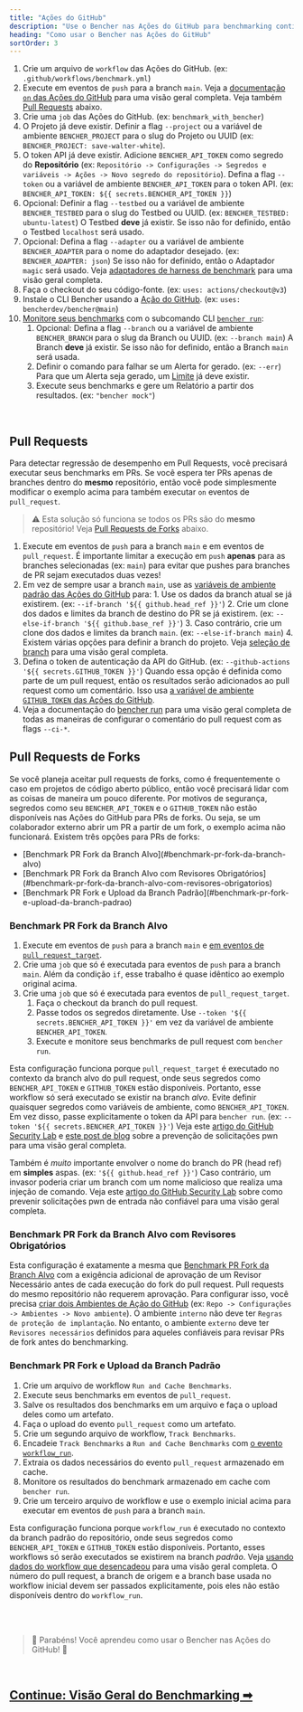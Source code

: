 ```yaml
---
title: "Ações do GitHub"
description: "Use o Bencher nas Ações do GitHub para benchmarking contínuo em pull requests"
heading: "Como usar o Bencher nas Ações do GitHub"
sortOrder: 3
---
```



<GitHubActions1 />

1. Crie um arquivo de `workflow` das Ações do GitHub. (ex: `.github/workflows/benchmark.yml`)
2. Execute em eventos de `push` para a branch `main`. Veja a [documentação `on` das Ações do GitHub](https://docs.github.com/pt/actions/using-workflows/workflow-syntax-for-github-actions#on) para uma visão geral completa. Veja também [Pull Requests](#pull-requests) abaixo.
3. Crie uma `job` das Ações do GitHub. (ex: `benchmark_with_bencher`)
4. O Projeto já deve existir. Definir a flag `--project` ou a variável de ambiente `BENCHER_PROJECT` para o slug do Projeto ou UUID (ex: `BENCHER_PROJECT: save-walter-white`).
5. O token API já deve existir. Adicione `BENCHER_API_TOKEN` como segredo do **Repositório** (ex: `Repositório -> Configurações -> Segredos e variáveis -> Ações -> Novo segredo do repositório`). Defina a flag `--token` ou a variável de ambiente `BENCHER_API_TOKEN` para o token API. (ex: `BENCHER_API_TOKEN: ${{ secrets.BENCHER_API_TOKEN }}`)
6. Opcional: Definir a flag `--testbed` ou a variável de ambiente `BENCHER_TESTBED` para o slug do Testbed ou UUID. (ex: `BENCHER_TESTBED: ubuntu-latest`) O Testbed **deve** já existir. Se isso não for definido, então o Testbed `localhost` será usado.
7. Opcional: Defina a flag `--adapter` ou a variável de ambiente `BENCHER_ADAPTER` para o nome do adaptador desejado. (ex: `BENCHER_ADAPTER: json`) Se isso não for definido, então o Adaptador `magic` será usado. Veja [adaptadores de harness de benchmark](/docs/pt/explanation/adapters) para uma visão geral completa.
8. Faça o checkout do seu código-fonte. (ex: `uses: actions/checkout@v3`)
9.  Instale o CLI Bencher usando a [Ação do GitHub](https://github.com/marketplace/actions/bencher-cli). (ex: `uses: bencherdev/bencher@main`)
10. [Monitore seus benchmarks](/docs/pt/how-to/track-benchmarks) com o subcomando CLI <code><a href="/docs/pt/explanation/bencher-run">bencher run</a></code>:
    1.  Opcional: Defina a flag `--branch` ou a variável de ambiente `BENCHER_BRANCH` para o slug da Branch ou UUID. (ex: `--branch main`) A Branch **deve** já existir. Se isso não for definido, então a Branch `main` será usada.
    2.  Definir o comando para falhar se um Alerta for gerado. (ex: `--err`) Para que um Alerta seja gerado, um [Limite](/docs/pt/explanation/thresholds) já deve existir.
    3.  Execute seus benchmarks e gere um Relatório a partir dos resultados. (ex: `"bencher mock"`)

<br/>

## Pull Requests

Para detectar regressão de desempenho em Pull Requests, você precisará executar seus benchmarks em PRs.
Se você espera ter PRs apenas de branches dentro do **mesmo** repositório, então você pode simplesmente modificar o exemplo acima para também executar `on` eventos de `pull_request`.

> ⚠️ Esta solução só funciona se todos os PRs são do **mesmo** repositório!
> Veja [Pull Requests de Forks](#pull-requests-de-forks) abaixo.

<GitHubActions2 />

1. Execute em eventos de `push` para a branch `main` e em eventos de `pull_request`. É importante limitar a execução em `push` **apenas** para as branches selecionadas (ex: `main`) para evitar que pushes para branches de PR sejam executados duas vezes!
2. Em vez de sempre usar a branch `main`, use as [variáveis de ambiente padrão das Ações do GitHub](https://docs.github.com/pt/actions/learn-github-actions/variables#default-environment-variables) para:
        1. Use os dados da branch atual se já existirem. (ex: `--if-branch '${{ github.head_ref }}'`)
        2. Crie um clone dos dados e limites da branch de destino do PR se já existirem. (ex: `--else-if-branch '${{ github.base_ref }}'`)
        3. Caso contrário, crie um clone dos dados e limites da branch `main`. (ex: `--else-if-branch main`)
        4. Existem várias opções para definir a branch do projeto. Veja [seleção de branch](/docs/pt/explanation/branch-selection) para uma visão geral completa.
3. Defina o token de autenticação da API do GitHub. (ex: `--github-actions '${{ secrets.GITHUB_TOKEN }}'`) Quando essa opção é definida como parte de um pull request, então os resultados serão adicionados ao pull request como um comentário. Isso usa [a variável de ambiente `GITHUB_TOKEN` das Ações do GitHub](https://docs.github.com/pt/actions/security-guides/automatic-token-authentication).
4. Veja a documentação do [bencher run](/docs/pt/explanation/bencher-run) para uma visão geral completa de todas as maneiras de configurar o comentário do pull request com as flags `--ci-*`.

## Pull Requests de Forks

Se você planeja aceitar pull requests de forks, como é frequentemente o caso em projetos de código aberto público,
então você precisará lidar com as coisas de maneira um pouco diferente.
Por motivos de segurança, segredos como seu `BENCHER_API_TOKEN` e o `GITHUB_TOKEN` não estão disponíveis nas Ações do GitHub para PRs de forks.
Ou seja, se um colaborador externo abrir um PR a partir de um fork, o exemplo acima não funcionará.
Existem três opções para PRs de forks:

<ul>
  <li>[Benchmark PR Fork da Branch Alvo](#benchmark-pr-fork-da-branch-alvo)</li>
  <li>[Benchmark PR Fork da Branch Alvo com Revisores Obrigatórios](#benchmark-pr-fork-da-branch-alvo-com-revisores-obrigatorios)</li>
  <li>[Benchmark PR Fork e Upload da Branch Padrão](#benchmark-pr-fork-e-upload-da-branch-padrao)</li>
</ul>

### Benchmark PR Fork da Branch Alvo

<GitHubActions4 />

1. Execute em eventos de `push` para a branch `main` e [em eventos de `pull_request_target`](https://docs.github.com/pt/actions/using-workflows/events-that-trigger-workflows#pull_request_target).
2. Crie uma `job` que só é executada para eventos de `push` para a branch `main`. Além da condição `if`, esse trabalho é quase idêntico ao exemplo original acima.
3. Crie uma `job` que só é executada para eventos de `pull_request_target`.
   1. Faça o checkout da branch do pull request.
   2. Passe todos os segredos diretamente. Use `--token '${{ secrets.BENCHER_API_TOKEN }}'` em vez da variável de ambiente `BENCHER_API_TOKEN`.
   3. Execute e monitore seus benchmarks de pull request com `bencher run`.

Esta configuração funciona porque `pull_request_target` é executado no contexto da branch alvo do pull request,
onde seus segredos como `BENCHER_API_TOKEN` e `GITHUB_TOKEN` estão disponíveis.
Portanto, esse workflow só será executado se existir na branch _alvo_.
Evite definir quaisquer segredos como variáveis de ambiente, como `BENCHER_API_TOKEN`.
Em vez disso, passe explicitamente o token da API para `bencher run`. (ex: `--token '${{ secrets.BENCHER_API_TOKEN }}'`)
Veja este [artigo do GitHub Security Lab](https://securitylab.github.com/research/github-actions-preventing-pwn-requests/)
e [este post de blog](https://nathandavison.com/blog/github-actions-and-the-threat-of-malicious-pull-requests)
sobre a prevenção de solicitações pwn para uma visão geral completa.

Também é _muito_ importante envolver o nome do branch do PR (head ref) em **simples** aspas. (ex: `'${{ github.head_ref }}'`) Caso contrário, um invasor poderia criar um branch com um nome malicioso que realiza uma injeção de comando. Veja este [artigo do GitHub Security Lab](https://securitylab.github.com/research/github-actions-untrusted-input/) sobre como prevenir solicitações pwn de entrada não confiável para uma visão geral completa.

### Benchmark PR Fork da Branch Alvo com Revisores Obrigatórios

<GitHubActions5 />

Esta configuração é exatamente a mesma que [Benchmark PR Fork da Branch Alvo](#benchmark-pr-fork-da-branch-alvo)
com a exigência adicional de aprovação de um Revisor Necessário antes de cada execução do fork do pull request.
Pull requests do mesmo repositório não requerem aprovação.
Para configurar isso, você precisa [criar dois Ambientes de Ação do GitHub](https://docs.github.com/pt/actions/deployment/targeting-different-environments/using-environments-for-deployment#using-an-environment)
(ex: `Repo -> Configurações -> Ambientes -> Novo ambiente`).
O ambiente `interno` não deve ter `Regras de proteção de implantação`.
No entanto, o ambiente `externo` deve ter `Revisores necessários` definidos para aqueles confiáveis para revisar PRs de fork antes do benchmarking.

### Benchmark PR Fork e Upload da Branch Padrão

<GitHubActions6 />

1. Crie um arquivo de workflow `Run and Cache Benchmarks`.
2. Execute seus benchmarks em eventos de `pull_request`.
3. Salve os resultados dos benchmarks em um arquivo e faça o upload deles como um artefato.
4. Faça o upload do evento `pull_request` como um artefato.
5. Crie um segundo arquivo de workflow, `Track Benchmarks`.
6. Encadeie `Track Benchmarks` a `Run and Cache Benchmarks` com [o evento `workflow_run`](https://docs.github.com/pt/actions/using-workflows/events-that-trigger-workflows#workflow_run).
7. Extraia os dados necessários do evento `pull_request` armazenado em cache.
8. Monitore os resultados do benchmark armazenado em cache com `bencher run`.
9. Crie um terceiro arquivo de workflow e use o exemplo inicial acima para executar em eventos de `push` para a branch `main`.

Esta configuração funciona porque `workflow_run` é executado no contexto da branch padrão do repositório,
onde seus segredos como `BENCHER_API_TOKEN` e `GITHUB_TOKEN` estão disponíveis.
Portanto, esses workflows só serão executados se existirem na branch _padrão_.
Veja [usando dados do workflow que desencadeou](https://docs.github.com/pt/actions/using-workflows/events-that-trigger-workflows#using-data-from-the-triggering-workflow) para uma visão geral completa.
O número do pull request, a branch de origem e a branch base usada no workflow inicial devem ser passados explicitamente, pois eles não estão disponíveis dentro do `workflow_run`.

<br/>
<br/>

> 🐰 Parabéns! Você aprendeu como usar o Bencher nas Ações do GitHub! 🎉

<br/>

<h2><a href="/docs/pt/explanation/benchmarking">Continue: Visão Geral do Benchmarking ➡</a></h2>
